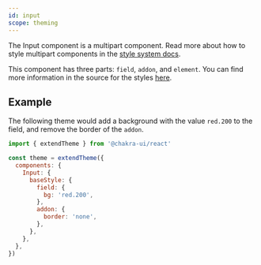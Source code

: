 ```yaml
---
id: input
scope: theming
---
```


The Input component is a multipart component. Read more about how to style
multipart components in the
[style system docs](/docs/styled-system/component-style#styling-multipart-components).

This component has three parts: `field`, `addon`, and `element`. You can find
more information in the source for the styles
[here](https://github.com/chakra-ui/chakra-ui/blob/main/packages/theme/src/components/input.ts).

## Example

The following theme would add a background with the value `red.200` to the
field, and remove the border of the `addon`.

```jsx live=false
import { extendTheme } from '@chakra-ui/react'

const theme = extendTheme({
  components: {
    Input: {
      baseStyle: {
        field: {
          bg: 'red.200',
        },
        addon: {
          border: 'none',
        },
      },
    },
  },
})
```
